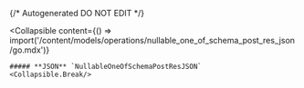 {/* Autogenerated DO NOT EDIT  */}

<Collapsible
    content={() => import('/content/models/operations/nullable_one_of_schema_post_res_json/go.mdx')}
>
    ##### **JSON** `NullableOneOfSchemaPostResJSON`
    <Collapsible.Break/>
</Collapsible>

